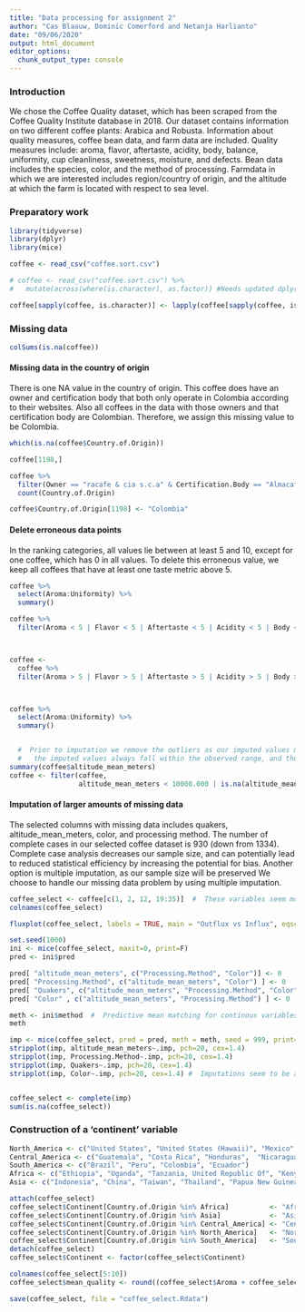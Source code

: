 ```yaml
---
title: "Data processing for assignment 2"
author: "Cas Blaauw, Dominic Comerford and Netanja Harlianto"
date: "09/06/2020"
output: html_document
editor_options: 
  chunk_output_type: console
---
```


### Introduction

We chose the Coffee Quality dataset, which has been scraped from the Coffee Quality Institute database in 2018.
Our dataset contains information on two different coffee plants: Arabica and Robusta. Information about quality measures, coffee bean data, and farm data are included. Quality measures include: aroma, flavor, aftertaste, acidity, body, balance, uniformity, cup cleanliness, sweetness, moisture, and defects. Bean data includes the species, color, and the method of processing. Farmdata in which we are interested includes region/country of origin, and the altitude at which the farm is located with respect to sea level.

### Preparatory work

```r
library(tidyverse)
library(dplyr)
library(mice)

coffee <- read_csv("coffee.sort.csv") 

# coffee <- read_csv("coffee.sort.csv") %>%
#   mutate(across(where(is.character), as.factor)) #Needs updated dplyr

coffee[sapply(coffee, is.character)] <- lapply(coffee[sapply(coffee, is.character)], as.factor)  #  Converting all character to factors
```


### Missing data

```r
colSums(is.na(coffee))
``` 


#### Missing data in the country of origin

There is one NA value in the country of origin.
This coffee does have an owner and certification body that both only operate in Colombia according to their websites. Also all coffees in the data with those owners and that certification body are Colombian. Therefore, we assign this missing value to be Colombia.

```r
which(is.na(coffee$Country.of.Origin)) 

coffee[1198,]

coffee %>%
  filter(Owner == "racafe & cia s.c.a" & Certification.Body == "Almacafé") %>%
  count(Country.of.Origin)

coffee$Country.of.Origin[1198] <- "Colombia"

```

#### Delete erroneous data points

In the ranking categories, all values lie between at least 5 and 10, except for one coffee, which has 0 in all values. To delete this erroneous value, we keep all coffees that have at least one taste metric above 5.

```r
coffee %>% 
  select(Aroma:Uniformity) %>% 
  summary()

coffee %>%
  filter(Aroma < 5 | Flavor < 5 | Aftertaste < 5 | Acidity < 5 | Body < 5 | Balance < 5 | Uniformity < 5)



coffee <- 
  coffee %>% 
  filter(Aroma > 5 | Flavor > 5 | Aftertaste > 5 | Acidity > 5 | Body > 5 | Balance > 5 | Uniformity > 5)



coffee %>% 
  select(Aroma:Uniformity) %>% 
  summary()


  #  Prior to imputation we remove the outliers as our imputed values might be affected. With predictive mean matching 
  #   the imputed values always fall within the observed range, and thus these outliers might affect the imputations. Altitudes of > 10000m seem highly  unlikely
summary(coffee$altitude_mean_meters)
coffee <- filter(coffee, 
                 altitude_mean_meters < 10000.000 | is.na(altitude_mean_meters)) #Keep proper values and NAs

```


#### Imputation of larger amounts of missing data

The selected columns with missing data includes quakers, altitude_mean_meters, color, and processing method.
The number of complete cases in our selected coffee dataset is 930 (down from 1334).
Complete case analysis decreases our sample size, and can potentially lead to reduced statistical efficiency by increasing the potential for bias. Another option is multiple imputation, as our sample size will be preserved
We choose to handle our missing data problem by using multiple imputation.

```r
coffee_select <- coffee[c(1, 2, 12, 19:35)]  #  These variables seem most interesting and applicable for imputation
colnames(coffee_select)

fluxplot(coffee_select, labels = TRUE, main = "Outflux vs Influx", eqscplot = FALSE) # This plot indicates which variables to use

set.seed(1000)
ini <- mice(coffee_select, maxit=0, print=F)
pred <- ini$pred

pred[ "altitude_mean_meters", c("Processing.Method", "Color")] <- 0
pred[ "Processing.Method", c("altitude_mean_meters", "Color") ] <- 0
pred[ "Quakers", c("altitude_mean_meters", "Processing.Method", "Color")  ] <- 0
pred[ "Color" , c("altitude_mean_meters", "Processing.Method") ] <- 0

meth <- ini$method  #  Predictive mean matching for continous variables and a classification technique for the categorical variables
meth                  

imp <- mice(coffee_select, pred = pred, meth = meth, seed = 999, print=F, maxit = 10)  #  The multiple imputed datasets
stripplot(imp, altitude_mean_meters~.imp, pch=20, cex=1.4)
stripplot(imp, Processing.Method~.imp, pch=20, cex=1.4)
stripplot(imp, Quakers~.imp, pch=20, cex=1.4)
stripplot(imp, Color~.imp, pch=20, cex=1.4) #  Imputations seem to be adequate


coffee_select <- complete(imp)
sum(is.na(coffee_select))
```



### Construction of a 'continent' variable

```r
North_America <- c("United States", "United States (Hawaii)", "Mexico", "United States (Puerto Rico)", "Haiti")
Central_America <- c("Guatemala", "Costa Rica", "Honduras",  "Nicaragua","Panama", "El Salvador")
South_America <- c("Brazil", "Peru", "Colombia", "Ecuador")
Africa <- c("Ethiopia", "Uganda", "Tanzania, United Republic Of", "Kenya", "Burundi", "Rwanda", "Malawi", "Zambia", "Mauritius", "Cote d?Ivoire")
Asia <- c("Indonesia", "China", "Taiwan", "Thailand", "Papua New Guinea", "Vietnam", "Philippines", "Laos", "Myanmar", "India", "Japan")

attach(coffee_select)
coffee_select$Continent[Country.of.Origin %in% Africa]          <- "Africa"
coffee_select$Continent[Country.of.Origin %in% Asia]            <- "Asia"
coffee_select$Continent[Country.of.Origin %in% Central_America] <- "Central America"
coffee_select$Continent[Country.of.Origin %in% North_America]   <- "North America"
coffee_select$Continent[Country.of.Origin %in% South_America]   <- "South America"
detach(coffee_select)
coffee_select$Continent <- factor(coffee_select$Continent)

colnames(coffee_select[5:10])
coffee_select$mean_quality <- round((coffee_select$Aroma + coffee_select$Flavor + coffee_select$Aftertaste + coffee_select$Acidity + coffee_select$Body + coffee_select$Balance) / 6, 2)

save(coffee_select, file = "coffee_select.Rdata")

```



